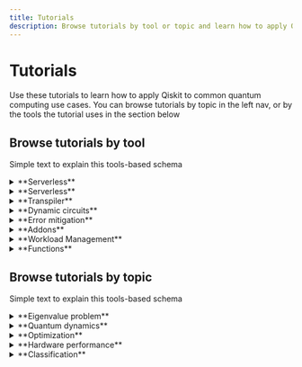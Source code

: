 ```yaml
---
title: Tutorials
description: Browse tutorials by tool or topic and learn how to apply Qiskit to common use cases.
---
```


# Tutorials

Use these tutorials to learn how to apply Qiskit to common quantum computing use cases. You can browse tutorials by topic in the left nav, or by the tools the tutorial uses in the section below


## Browse tutorials by tool

Simple text to explain this tools-based schema

<details>
  <summary>**Serverless**</summary>

* [Grover's algorithm](/tutorials/grovers-algorithm)

</details>

<details>
  <summary>**Serverless**</summary>

* [Heisenberg chain](/tutorials/heisenberg-chain)

* [Quantum kernel training](/tutorials/quantum-kernel-training)

* [Transpilation Optimizations with SABRE](/tutorials/transpilation-optimizations-with-sabre)

</details>

<details>
  <summary>**Transpiler**</summary>

* [Transpilation Optimizations with SABRE](/tutorials/transpilation-optimizations-with-sabre)

* [Compare transpiler settings](/tutorials/circuit-transpilation-settings)

* [AI Transpiler Introduction](/tutorials/ai-transpiler-introduction)

</details>

<details>
  <summary>**Dynamic circuits**</summary>

* [Repeat until success](/tutorials/repeat-until-success)

* [Build repetition codes](/tutorials/build-repetition-codes)

* [Generating long-range entanglement with measurements](/tutorials/generating-long-range-entanglement-with-measurements)

* [Long-range entanglement with limited qubit connectivity](/tutorials/long-range-entanglement-with-limited-qubit-connectivity)

</details>

<details>
  <summary>**Error mitigation**</summary>

* [Utility-scale error mitigation with probabilistic error amplification](/tutorials/utility-scale-error-mitigation-with-probabilistic-error-amplification)

* [Real-time benchmarking for qubit selection](/tutorials/real-time-benchmarking-for-qubit-selection)

* [Combine error mitigation options with the estimator primitive](/tutorials/combine-error-mitigation-options-with-the-estimator-primitive)

* [Building workflows with the IBM Circuit function](/tutorials/building-workflows-with-the-ibm-circuit-function)

</details>

<details>
  <summary>**Addons**</summary>

* [Reduce transpiled circuit depth, with circuit cutting](/tutorials/reduce-transpiled-circuit-depth-with-circuit-cutting)

* [Wire cutting to improve performance](/tutorials/wire-cutting-to-improve-performance)

* [Scaling Periodic Boundary Problems with Circuit Cutting](/tutorials/scaling-periodic-boundary-problems-with-circuit-cutting)

* [Improving estimation of expectation values with Operator Backpropagation](/tutorials/improving-estimation-of-expectation-values-with-operator-backpropagation)

* [Improved Trotterized Time Evolution with Approximate Quantum Compilation](/tutorials/improved-trotterized-time-evolution-with-approximate-quantum-compilation)

* [Improving energy estimation of a chemistry Hamiltonian with SQD](/tutorials/improving-energy-estimation-of-a-fermionic-hamiltonian-with-sqd)

</details>


<details>
  <summary>**Workload Management**</summary>

* [Solve utility-scale quantum optimization problems](/tutorials/quantum-approximate-optimization-algorithm)

* [Advanced Techniques for QAOA](/tutorials/advanced-techniques-for-qaoa)

* [Solving Maxcut with Reduced Qubit Requirements Using Pauli Correlation Encoding](/tutorials/solving-maxcut-with-reduced-qubit-requirements-using-pauli-correlation-encoding)

* [Heisenberg chain](/tutorials/heisenberg-chain)

* [Variational quantum eigensolver](/tutorials/variational-quantum-eigensolver)

</details>

<details>
  <summary>**Functions**</summary>

* [Building workflows with the IBM Circuit function](/tutorials/building-workflows-with-the-ibm-circuit-function)

* [Compute dissociation PES curve for Li2S (20Q) and FeP-NO (44Q), with Qunova HiVQE](/tutorials/qunova-hivqe)

* [Compute dissociation curves for strong coupling systems with QunaSys QURI Chemistry](/tutorials/compute-dissociation-curves-for-strong-coupling-systems-with-quna-sys-qsci)

* [Solve higher-order binary optimization problems with Q-CTRL's Optimization Solver](/tutorials/solve-higher-order-binary-optimization-problems-with-q-ctrls-optimization-solver)

</details>


## Browse tutorials by topic

Simple text to explain this tools-based schema

<details>
  <summary>**Eigenvalue problem**</summary>

* [Compute dissociation curves for strong coupling systems with QunaSys QURI Chemistry](/tutorials/compute-dissociation-curves-for-strong-coupling-systems-with-quna-sys-qsci)

* [Improving energy estimation of a chemistry Hamiltonian with SQD](/tutorials/improving-energy-estimation-of-a-fermionic-hamiltonian-with-sqd)

* [Variational quantum eigensolver](/tutorials/variational-quantum-eigensolver)

* [Compute dissociation PES curve for Li2S (20Q) and FeP-NO (44Q), with Qunova HiVQE](/tutorials/qunova-hivqe)

* [Heisenberg chain](/tutorials/heisenberg-chain)

* [Diagonalization of large many-body Hamiltonians on a quantum processor](/tutorials/krylov-subspace-expansion)

</details>

<details>
  <summary>**Quantum dynamics**</summary>

* [Improving estimation of expectation values with Operator Backpropagation](/tutorials/improving-estimation-of-expectation-values-with-operator-backpropagation)

* [Improved Trotterized Time Evolution with Approximate Quantum Compilation](/tutorials/improved-trotterized-time-evolution-with-approximate-quantum-compilation)

* [CHSH Inequality](/tutorials/chsh-inequality)

* [Repeat until success](/tutorials/repeat-until-success)

* [Build repetition codes](/tutorials/build-repetition-codes)

* [Wire cutting to improve performance](/tutorials/wire-cutting-to-improve-performance)

* [Scaling Periodic Boundary Problems with Circuit Cutting](/tutorials/scaling-periodic-boundary-problems-with-circuit-cutting)

* [Generating long-range entanglement with measurements](/tutorials/generating-long-range-entanglement-with-measurements)

* [Long-range entanglement with limited qubit connectivity](/tutorials/long-range-entanglement-with-limited-qubit-connectivity)

</details>

<details>
  <summary>**Optimization**</summary>

* [Solve higher-order binary optimization problems with Q-CTRL's Optimization Solver](/tutorials/solve-higher-order-binary-optimization-problems-with-q-ctrls-optimization-solver)

* [Solve utility-scale quantum optimization problems](/tutorials/quantum-approximate-optimization-algorithm)

* [Advanced Techniques for QAOA](/tutorials/advanced-techniques-for-qaoa)

* [Solving Maxcut with Reduced Qubit Requirements Using Pauli Correlation Encoding](/tutorials/solving-maxcut-with-reduced-qubit-requirements-using-pauli-correlation-encoding)

</details>

<details>
  <summary>**Hardware performance**</summary>

* [Reduce transpiled circuit depth, with circuit cutting](/tutorials/reduce-transpiled-circuit-depth-with-circuit-cutting)

* [Building workflows with the IBM Circuit function](/tutorials/building-workflows-with-the-ibm-circuit-function)

* [Transpilation Optimizations with SABRE](/tutorials/transpilation-optimizations-with-sabre)

* [Compare transpiler settings](/tutorials/circuit-transpilation-settings)

* [AI Transpiler Introduction](/tutorials/ai-transpiler-introduction)

* [Combine error mitigation options with the estimator primitive](/tutorials/combine-error-mitigation-options-with-the-estimator-primitive)

* [Real-time benchmarking for qubit selection](/tutorials/real-time-benchmarking-for-qubit-selection)

* [Utility-scale error mitigation with probabilistic error amplification](/tutorials/utility-scale-error-mitigation-with-probabilistic-error-amplification)

</details>

<details>
  <summary>**Classification**</summary>

* [Grover's algorithm](/tutorials/grovers-algorithm)

* [Quantum kernel training](/tutorials/quantum-kernel-training)

</details>

